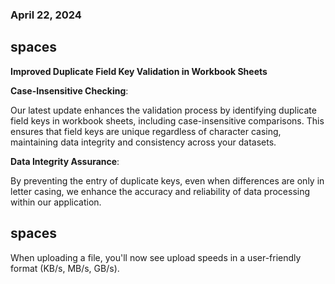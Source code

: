 ### April 22, 2024

## spaces

**Improved Duplicate Field Key Validation in Workbook Sheets**

**Case-Insensitive Checking**:

Our latest update enhances the validation process by identifying duplicate field keys in workbook sheets, including case-insensitive comparisons. This ensures that field keys are unique regardless of character casing, maintaining data integrity and consistency across your datasets.

**Data Integrity Assurance**:

By preventing the entry of duplicate keys, even when differences are only in letter casing, we enhance the accuracy and reliability of data processing within our application.

## spaces

When uploading a file, you'll now see upload speeds in a user-friendly format (KB/s, MB/s, GB/s).
